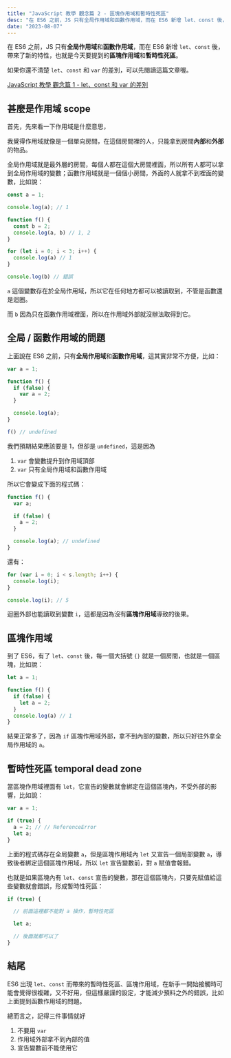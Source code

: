 ```yaml
---
title: "JavaScript 教學 觀念篇 2 - 區塊作用域和暫時性死區"
desc: "在 ES6 之前，JS 只有全局作用域和函數作用域，而在 ES6 新增 let、const 後，帶來了新的特性，也就是今天要提到的**區塊作用域**和**暫時性死區**。"
date: "2023-08-07"
---
```



在 ES6 之前，JS 只有**全局作用域**和**函數作用域**，而在 ES6 新增 `let`、`const` 後，帶來了新的特性，也就是今天要提到的**區塊作用域**和**暫時性死區**。

如果你還不清楚 `let`、`const` 和 `var` 的差別，可以先閱讀這篇文章喔。

[JavaScript 教學 觀念篇 1 - let、const 和 var 的差別](/articles/js-series/let-const-var)

## 甚麼是作用域 scope
首先，先來看一下作用域是什麼意思，

我覺得作用域就像是一個單向房間，在這個房間裡的人，只能拿到房間**內部**和**外部**的物品。

全局作用域就是最外層的房間，每個人都在這個大房間裡面，所以所有人都可以拿到全局作用域的變數；函數作用域就是一個個小房間，外面的人就拿不到裡面的變數，比如說：
```javascript
const a = 1;

console.log(a); // 1

function f() {
  const b = 2;
  console.log(a, b) // 1, 2
}

for (let i = 0; i < 3; i++) {
  console.log(a) // 1
}

console.log(b) // 錯誤
```
`a` 這個變數存在於全局作用域，所以它在任何地方都可以被讀取到，不管是函數還是迴圈。

而 `b` 因為只在函數作用域裡面，所以在作用域外部就沒辦法取得到它。


## 全局 / 函數作用域的問題
上面說在 ES6 之前，只有**全局作用域**和**函數作用域**，這其實非常不方便，比如：
```js
var a = 1;

function f() {
  if (false) {
    var a = 2;
  }

  console.log(a);
}

f() // undefined
```
我們預期結果應該要是 1，但卻是 `undefined`，這是因為
1. `var` 會變數提升到作用域頂部
2. `var` 只有全局作用域和函數作用域
 
所以它會變成下面的程式碼：
```js
function f() {
  var a;

  if (false) {
    a = 2;
  }

  console.log(a); // undefined
}
```

還有：
```js
for (var i = 0; i < s.length; i++) {
  console.log(i);
}

console.log(i); // 5
```
迴圈外部也能讀取到變數 `i`，這都是因為沒有**區塊作用域**導致的後果。

## 區塊作用域
到了 ES6，有了 `let`、`const` 後，每一個大括號 `{}` 就是一個房間，也就是一個區塊，比如說：

```js
let a = 1;

function f() {
  if (false) {
    let a = 2;
  }
  console.log(a) // 1
}
```
結果正常多了，因為 `if` 區塊作用域外部，拿不到內部的變數，所以只好往外拿全局作用域的 `a`。

## 暫時性死區 temporal dead zone
當區塊作用域裡面有 `let`，它宣告的變數就會綁定在這個區塊內，不受外部的影響，比如說：
```js
var a = 1;

if (true) {
  a = 2; // // ReferenceError
  let a;
}
```
上面的程式碼存在全局變數 `a`，但是區塊作用域內 `let` 又宣告一個局部變數 `a`，導致後者綁定這個區塊作用域，所以 `let` 宣告變數前，對 `a` 賦值會報錯。

也就是如果區塊內有 `let`、`const` 宣告的變數，那在這個區塊內，只要先賦值給這些變數就會錯誤，形成暫時性死區：
```js
if (true) {

  // 前面這裡都不能對 a 操作，暫時性死區

  let a;

  // 後面就都可以了
}
```

## 結尾
ES6 出現 `let`、`const` 而帶來的暫時性死區、區塊作用域，在新手一開始接觸時可能會覺得很複雜，又不好用，但這樣嚴謹的設定，才能減少預料之外的錯誤，比如上面提到函數作用域的問題。

總而言之，記得三件事情就好
1. 不要用 `var`
2. 作用域外部拿不到內部的值
3. 宣告變數前不能使用它


